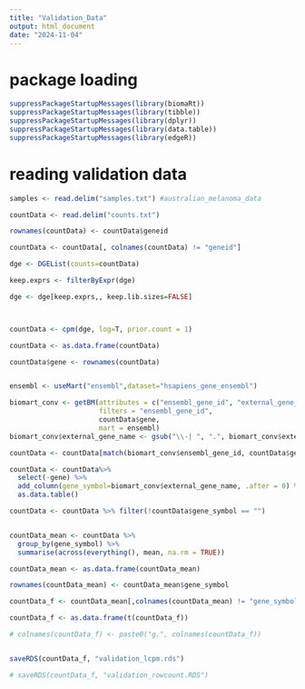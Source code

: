 ---
title: "Validation_Data"
output: html_document
date: "2024-11-04"
---

# package loading

```{r}
suppressPackageStartupMessages(library(biomaRt))
suppressPackageStartupMessages(library(tibble))
suppressPackageStartupMessages(library(dplyr))
suppressPackageStartupMessages(library(data.table))
suppressPackageStartupMessages(library(edgeR))

```

# reading validation data

```{r}

samples <- read.delim("samples.txt") #australian_melanoma_data

countData <- read.delim("counts.txt")

rownames(countData) <- countData$geneid

countData <- countData[, colnames(countData) != "geneid"]

```


```{r}

dge <- DGEList(counts=countData)

keep.exprs <- filterByExpr(dge)

dge <- dge[keep.exprs,, keep.lib.sizes=FALSE]



countData <- cpm(dge, log=T, prior.count = 1)

countData <- as.data.frame(countData)


```


```{r}

countData$gene <- rownames(countData)


ensembl <- useMart("ensembl",dataset="hsapiens_gene_ensembl")

biomart_conv <- getBM(attributes = c("ensembl_gene_id", "external_gene_name"),
                      filters = "ensembl_gene_id",
                      countData$gene,
                      mart = ensembl)
biomart_conv$external_gene_name <- gsub("\\-| ", ".", biomart_conv$external_gene_name)

countData <- countData[match(biomart_conv$ensembl_gene_id, countData$gene), ]

countData <- countData%>%
  select(-gene) %>%
  add_column(gene_symbol=biomart_conv$external_gene_name, .after = 0) %>%
  as.data.table()

countData <- countData %>% filter(!countData$gene_symbol == "")


countData_mean <- countData %>%
  group_by(gene_symbol) %>%
  summarise(across(everything(), mean, na.rm = TRUE))

countData_mean <- as.data.frame(countData_mean)

rownames(countData_mean) <- countData_mean$gene_symbol

countData_f <- countData_mean[,colnames(countData_mean) != "gene_symbol",]

countData_f <- as.data.frame(t(countData_f))

# colnames(countData_f) <- paste0("g.", colnames(countData_f))


saveRDS(countData_f, "validation_lcpm.rds")

# saveRDS(countData_f, "validation_rowcount.RDS")

```



